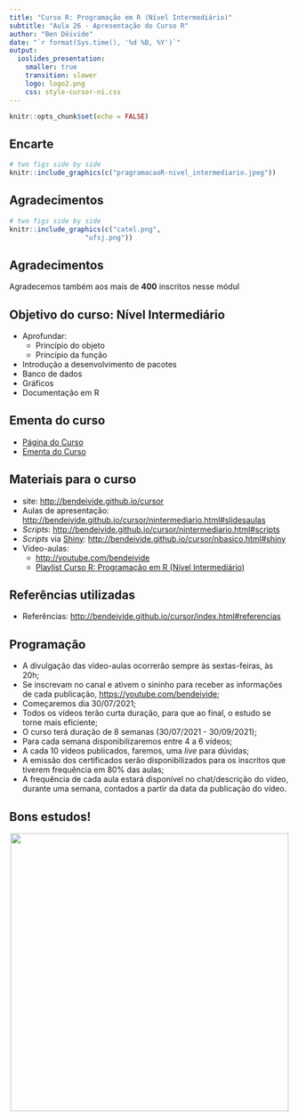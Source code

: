 ```yaml
---
title: "Curso R: Programação em R (Nível Intermediário)"
subtitle: "Aula 26 - Apresentação do Curso R"
author: "Ben Dêivide"
date: "`r format(Sys.time(), '%d %B, %Y')`"
output: 
  ioslides_presentation:
    smaller: true
    transition: slower
    logo: logo2.png
    css: style-cursor-ni.css
---
```


```r
knitr::opts_chunk$set(echo = FALSE)
```

<!--
YAML:
date: "`r format(Sys.time(), '%d %B, %Y')`"
=====
APRESENTACAO:

Inserir nas secoes:
{data-background=boards.jpg data-background-size=cover}
-->

## Encarte 
```r
# two figs side by side
knitr::include_graphics(c("pragramacaoR-nivel_intermediario.jpeg"))
```

## Agradecimentos
```r
# two figs side by side
knitr::include_graphics(c("catel.png",
                   "ufsj.png"))
```

## Agradecimentos

Agradecemos também aos mais de **400** inscritos nesse módul

## Objetivo do curso: Nível Intermediário

- Aprofundar:
  - Princípio do objeto
  - Princípio da função
- Introdução a desenvolvimento de pacotes
- Banco de dados
- Gráficos
- Documentação em R
 
## Ementa do curso

- [Página do Curso](https://bendeivide.github.io/courses/cursor/nintermediario/)
- [Ementa do Curso](http://bendeivide.github.io/cursor/nintermediario.html#slidesaulas)

## Materiais para o curso

- site: <http://bendeivide.github.io/cursor>
- Aulas de apresentação: <http://bendeivide.github.io/cursor/nintermediario.html#slidesaulas>
- *Scripts*: <http://bendeivide.github.io/cursor/nintermediario.html#scripts>
- *Scripts* via [Shiny](https://shiny.rstudio.com/): <http://bendeivide.github.io/cursor/nbasico.html#shiny>
- Vídeo-aulas: 
  - <http://youtube.com/bendeivide>
  - [Playlist Curso R: Programação em R (Nível Intermediário)](https://youtube.com/playlist?list=PL-20Z1XFWKR2K-rWoInwE1WnwtBiulX2S)

## Referências utilizadas

- Referências: <http://bendeivide.github.io/cursor/index.html#referencias>

## Programação

- A divulgação das vídeo-aulas ocorrerão sempre às sextas-feiras, às 20h;
- Se inscrevam no canal e ativem o sininho para receber as informações de cada publicação, <https://youtube.com/bendeivide>;
- Começaremos dia 30/07/2021;
- Todos os vídeos terão curta duração, para que ao final, o estudo se torne mais eficiente;
- O curso terá duração de 8 semanas (30/07/2021 - 30/09/2021);
- Para cada semana disponibilizaremos entre 4 a 6 vídeos;
- A cada 10 vídeos publicados, faremos, uma *live* para dúvidas;
- A emissão dos certificados serão disponibilizados para os inscritos que tiverem frequência em 80% das aulas;
- A frequência de cada aula estará disponível no chat/descrição do vídeo, durante uma semana, contados a partir da data da publicação do vídeo.

## Bons estudos!

<center>
[![](logo2.png){height=500 width=500}](http://youtube.com/bendeivide){target="_blank"}
</center>
